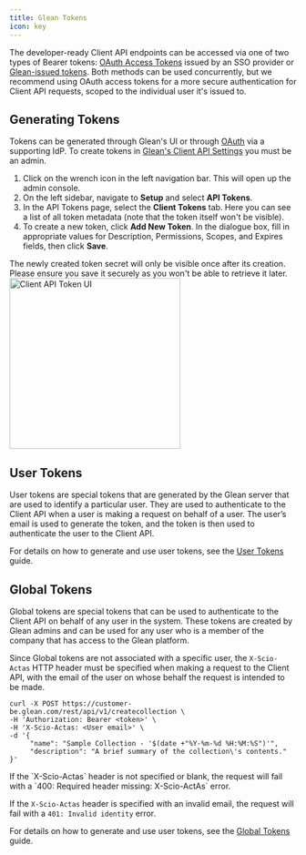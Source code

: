 ```yaml
---
title: Glean Tokens
icon: key
---
```


The developer-ready Client API endpoints can be accessed via one of two types of Bearer tokens: [OAuth Access Tokens](#oauth-access-tokens) issued by an SSO provider or [Glean-issued tokens](#glean-issued-tokens). Both methods can be used concurrently, but we recommend using OAuth access tokens for a more secure authentication for Client API requests, scoped to the individual user it's issued to.

## Generating Tokens
Tokens can be generated through Glean's UI or through [OAuth](./oauth) via a supporting IdP. To create tokens in [Glean's Client API Settings](#navigating-to-client-api-settings) you must be an admin.


1. Click on the wrench icon in the left navigation bar. This will open up the admin console.
2. On the left sidebar, navigate to **Setup** and select **API Tokens**.
3. In the API Tokens page, select the **Client Tokens** tab. Here you can see a list of all token metadata (note that the token itself won't be visible).
4. To create a new token, click **Add New Token**. In the dialogue box, fill in appropriate values for Description, Permissions, Scopes, and Expires fields, then click **Save**.

<Warning>
The newly created token secret will only be visible once after its creation. Please ensure you save it securely as you won't be able to retrieve it later.
</Warning>

<Frame>
<img src="./images/client_api_token_ui.png" alt="Client API Token UI" height="300" />
</Frame>

## User Tokens

User tokens are special tokens that are generated by the Glean server that are used to identify a particular user. They are used to authenticate to the Client API when a user is making a request on behalf of a user. The user’s email is used to generate the token, and the token is then used to authenticate the user to the Client API.

For details on how to generate and use user tokens, see the [User Tokens](../../guides/authentication/user-tokens) guide.

## Global Tokens

Global tokens are special tokens that can be used to authenticate to the Client API on behalf of any user in the system. These tokens are created by Glean admins and can be used for any user who is a member of the company that has access to the Glean platform.

Since Global tokens are not associated with a specific user, the `X-Scio-Actas` HTTP header must be specified when making a request to the Client API, with the email of the user on whose behalf the request is intended to be made.

```shell curl
curl -X POST https://customer-be.glean.com/rest/api/v1/createcollection \
-H 'Authorization: Bearer <token>' \
-H 'X-Scio-Actas: <User email>' \
-d '{
     "name": "Sample Collection - '$(date +"%Y-%m-%d %H:%M:%S")'",
     "description": "A brief summary of the collection\'s contents."
}'
```

<Warning>
If the `X-Scio-Actas` header is not specified or blank, the request will fail with a `400: Required header missing: X-Scio-ActAs` error.

If the `X-Scio-Actas` header is specified with an invalid email, the request will fail with a `401: Invalid identity` error.
</Warning>


For details on how to generate and use user tokens, see the [Global Tokens](../../guides/authentication/global-tokens) guide.
